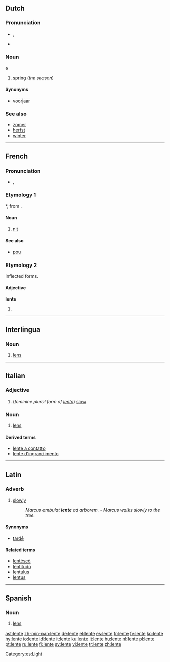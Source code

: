 ==Dutch==

===Pronunciation===
* {{IPA|/ˈlentə/|lang=nl}}, {{SAMPA|/"lent@/|lang=nl}}
* {{audio|Nl-lente.ogg|audio}}

===Noun===
{{infl|nl|noun|g=m|g2=f|plural|[[lentes]]|[[lentetje]]}}ə

# [[spring]] (''the season'')

====Synonyms====
* [[voorjaar]]

===See also===
* [[zomer]]
* [[herfst]]
* [[winter#Dutch|winter]]

----

==French==

===Pronunciation===
* {{IPA|/lɑ̃t/}}, {{SAMPA|/lA~t/|lang=fr}}

===Etymology 1===
{{VL.|fr}} *{{term||lenditem}}, from {{etyl|la|fr}} {{term|lens|lang=la}}.

====Noun====
{{fr-noun|f}}

# {{zoology|lang=fr}} [[nit]]

====See also====
* [[pou#French|pou]] {{m}}

===Etymology 2===
Inflected forms.

====Adjective====
'''lente''' {{f}}

# {{feminine of|[[lent#French|lent]]|lang=French}}

----

==Interlingua==

===Noun===
{{infl|la|noun}}

# [[lens]]

----

==Italian==

===Adjective===
{{infl|it|adjective form}} {{f}}{{p}}

# (''feminine plural form of [[lento#Italian|lento]]'') [[slow]]

===Noun===
{{it-noun|lent|f|e|i}}

# [[lens]]

====Derived terms====
* [[lente a contatto]]
* [[lente d'ingrandimento]]

----

==Latin==

===Adverb===
{{la-adv|lent||e}}

# [[slowly]]
#: ''Marcus ambulat '''lente''' ad arborem.'' - ''Marcus walks slowly to the tree.''

====Synonyms====
* {{sense|slowly}} [[tarde#Latin|tardē]]

====Related terms====
* [[lentesco|lentēscō]]
* [[lentitudo|lentitūdō]]
* [[lentulus]]
* [[lentus]]

----

==Spanish==

===Noun===
{{es-noun-f}}

# [[lens]]

[[Category:es:Light]]

[[ast:lente]]
[[zh-min-nan:lente]]
[[de:lente]]
[[el:lente]]
[[es:lente]]
[[fr:lente]]
[[fy:lente]]
[[ko:lente]]
[[hy:lente]]
[[io:lente]]
[[id:lente]]
[[it:lente]]
[[ku:lente]]
[[lt:lente]]
[[hu:lente]]
[[nl:lente]]
[[pl:lente]]
[[pt:lente]]
[[ru:lente]]
[[fi:lente]]
[[sv:lente]]
[[vi:lente]]
[[tr:lente]]
[[zh:lente]]